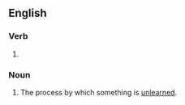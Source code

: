 ==English==

===Verb===
{{head|en|verb form}}

# {{present participle of|en|unlearn}}

===Noun===
{{en-noun}}

# The process by which something is [[unlearn]]ed.